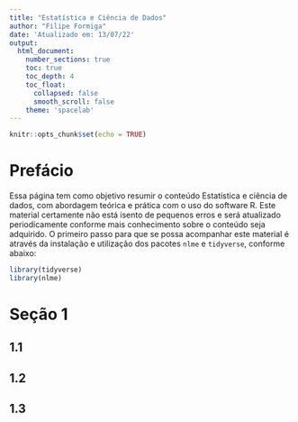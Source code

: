 ```yaml
---
title: "Estatística e Ciência de Dados"
author: "Filipe Formiga"
date: 'Atualizado em: 13/07/22'
output:
  html_document:
    number_sections: true
    toc: true
    toc_depth: 4
    toc_float:
      collapsed: false
      smooth_scroll: false
    theme: 'spacelab'
---
```


```r
knitr::opts_chunk$set(echo = TRUE)
```

# Prefácio

Essa página tem como objetivo resumir o conteúdo Estatística e ciência de dados, com abordagem teórica e prática com o uso do software R. Este material certamente não está isento de pequenos erros e será atualizado periodicamente conforme mais conhecimento sobre o conteúdo seja adquirido. O primeiro passo para que se possa acompanhar este material é através da instalação e utilização dos pacotes `nlme` e `tidyverse`, conforme abaixo:

```r
library(tidyverse)
library(nlme)
```

# Seção 1

## 1.1

## 1.2

## 1.3

